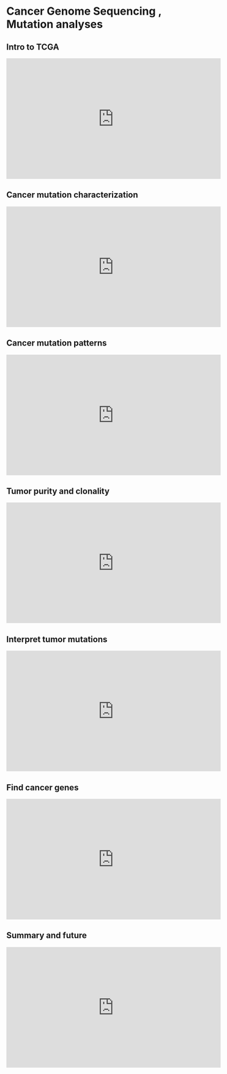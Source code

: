 # Cancer Genome Sequencing , Mutation analyses {#cancerseq}

## Intro to TCGA

<iframe width="560" height="315" src="https://www.youtube.com/embed/-vDu8M1DOJA" frameborder="0" allow="accelerometer; autoplay; clipboard-write; encrypted-media; gyroscope; picture-in-picture" allowfullscreen></iframe>

## Cancer mutation characterization

<iframe width="560" height="315" src="https://www.youtube.com/embed/otK_OV5w5Ds" frameborder="0" allow="accelerometer; autoplay; clipboard-write; encrypted-media; gyroscope; picture-in-picture" allowfullscreen></iframe>

## Cancer mutation patterns

<iframe width="560" height="315" src="https://www.youtube.com/embed/JhjzeBOKjc8" frameborder="0" allow="accelerometer; autoplay; clipboard-write; encrypted-media; gyroscope; picture-in-picture" allowfullscreen></iframe>

## Tumor purity and clonality

<iframe width="560" height="315" src="https://www.youtube.com/embed/RxsmPCsOdkM" frameborder="0" allow="accelerometer; autoplay; clipboard-write; encrypted-media; gyroscope; picture-in-picture" allowfullscreen></iframe>

## Interpret tumor mutations

<iframe width="560" height="315" src="https://www.youtube.com/embed/mOzFlMZGIqE" frameborder="0" allow="accelerometer; autoplay; clipboard-write; encrypted-media; gyroscope; picture-in-picture" allowfullscreen></iframe>

## Find cancer genes

<iframe width="560" height="315" src="https://www.youtube.com/embed/jS4mZvayS4U" frameborder="0" allow="accelerometer; autoplay; clipboard-write; encrypted-media; gyroscope; picture-in-picture" allowfullscreen></iframe>

## Summary and future

<iframe width="560" height="315" src="https://www.youtube.com/embed/eUhNBptlL58" frameborder="0" allow="accelerometer; autoplay; clipboard-write; encrypted-media; gyroscope; picture-in-picture" allowfullscreen></iframe>
